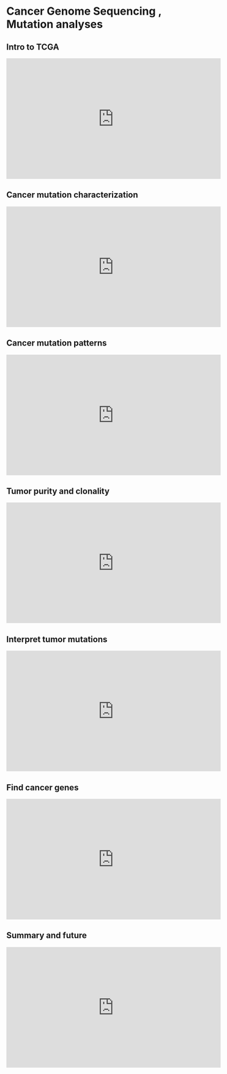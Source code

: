 # Cancer Genome Sequencing , Mutation analyses {#cancerseq}

## Intro to TCGA

<iframe width="560" height="315" src="https://www.youtube.com/embed/-vDu8M1DOJA" frameborder="0" allow="accelerometer; autoplay; clipboard-write; encrypted-media; gyroscope; picture-in-picture" allowfullscreen></iframe>

## Cancer mutation characterization

<iframe width="560" height="315" src="https://www.youtube.com/embed/otK_OV5w5Ds" frameborder="0" allow="accelerometer; autoplay; clipboard-write; encrypted-media; gyroscope; picture-in-picture" allowfullscreen></iframe>

## Cancer mutation patterns

<iframe width="560" height="315" src="https://www.youtube.com/embed/JhjzeBOKjc8" frameborder="0" allow="accelerometer; autoplay; clipboard-write; encrypted-media; gyroscope; picture-in-picture" allowfullscreen></iframe>

## Tumor purity and clonality

<iframe width="560" height="315" src="https://www.youtube.com/embed/RxsmPCsOdkM" frameborder="0" allow="accelerometer; autoplay; clipboard-write; encrypted-media; gyroscope; picture-in-picture" allowfullscreen></iframe>

## Interpret tumor mutations

<iframe width="560" height="315" src="https://www.youtube.com/embed/mOzFlMZGIqE" frameborder="0" allow="accelerometer; autoplay; clipboard-write; encrypted-media; gyroscope; picture-in-picture" allowfullscreen></iframe>

## Find cancer genes

<iframe width="560" height="315" src="https://www.youtube.com/embed/jS4mZvayS4U" frameborder="0" allow="accelerometer; autoplay; clipboard-write; encrypted-media; gyroscope; picture-in-picture" allowfullscreen></iframe>

## Summary and future

<iframe width="560" height="315" src="https://www.youtube.com/embed/eUhNBptlL58" frameborder="0" allow="accelerometer; autoplay; clipboard-write; encrypted-media; gyroscope; picture-in-picture" allowfullscreen></iframe>
